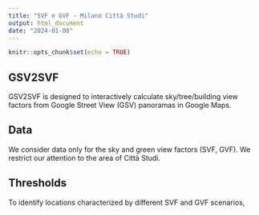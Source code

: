 ```yaml
---
title: "SVF e GVF - Milano Città Studi"
output: html_document
date: "2024-01-08"
---
```


```r
knitr::opts_chunk$set(echo = TRUE)
```

## GSV2SVF

GSV2SVF is designed to interactively calculate sky/tree/building view factors from Google Street View (GSV) panoramas in Google Maps. 

## Data

We consider data only for the sky and green view factors (SVF, GVF). We restrict our attention to the area of Città Studi.



## Thresholds

To identify locations characterized by different SVF and GVF scenarios, 
